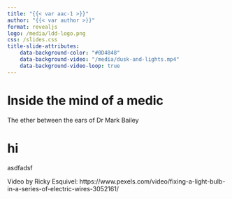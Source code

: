 ```yaml
---
title: "{{< var aac-1 >}}"
author: "{{< var author >}}"
format: revealjs
logo: /media/ldd-logo.png
css: /slides.css
title-slide-attributes:
    data-background-color: "#0D4848"
    data-background-video: "/media/dusk-and-lights.mp4"
    data-background-video-loop: true
---
```


# Inside the mind of a medic

The ether between the ears of Dr Mark Bailey

# hi

asdfadsf

Video by Ricky Esquivel: https://www.pexels.com/video/fixing-a-light-bulb-in-a-series-of-electric-wires-3052161/

